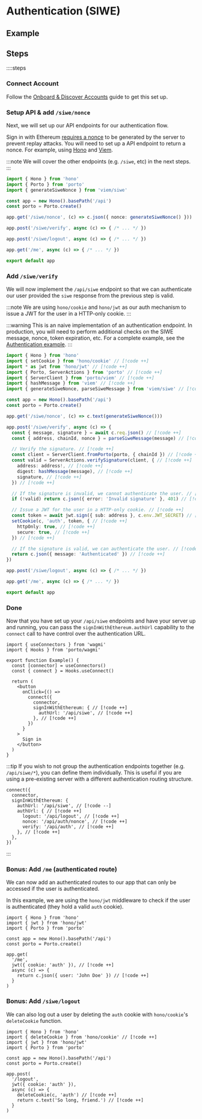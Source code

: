 
# Authentication (SIWE)

## Example

<GuideDemoContainer src="ithacaxyz/porto/tree/main/examples/authentication">
  <Example />
</GuideDemoContainer>

## Steps

::::steps

### Connect Account

Follow the [Onboard & Discover Accounts](/sdk/guides/discover-accounts) guide to get this set up.

### Setup API & add `/siwe/nonce`

Next, we will set up our API endpoints for our authentication flow.

Sign in with Ethereum [requires a nonce](https://eips.ethereum.org/EIPS/eip-4361#message-fields) to be generated by the server to prevent replay attacks. You will need to set up a API endpoint to return a nonce. For example, using [Hono](https://hono.dev) and [Viem](https://viem.sh).

:::note
We will cover the other endpoints (e.g. `/siwe`, etc) in the next steps.
:::

```ts
import { Hono } from 'hono'
import { Porto } from 'porto'
import { generateSiweNonce } from 'viem/siwe'

const app = new Hono().basePath('/api')
const porto = Porto.create()

app.get('/siwe/nonce', (c) => c.json({ nonce: generateSiweNonce() }))

app.post('/siwe/verify', async (c) => { /* ... */ })

app.post('/siwe/logout', async (c) => { /* ... */ })

app.get('/me', async (c) => { /* ... */ })

export default app
```

### Add `/siwe/verify`

We will now implement the `/api/siwe` endpoint so that we can authenticate our user provided
the `siwe` response from the previous step is valid.

:::note
We are using `hono/cookie` and `hono/jwt` as our auth mechanism to issue a JWT for the user in a HTTP-only cookie.
:::

:::warning
This is an naive implementation of an authentication endpoint. In production, you will need to perform additional
checks on the SIWE message, nonce, token expiration, etc. For a complete example, see the [Authentication example](https://github.com/ithacaxyz/porto/blob/main/examples/authentication/worker/index.ts).
:::

```ts
import { Hono } from 'hono'
import { setCookie } from 'hono/cookie' // [!code ++]
import * as jwt from 'hono/jwt' // [!code ++]
import { Porto, ServerActions } from 'porto' // [!code ++]
import { ServerClient } from 'porto/viem' // [!code ++]
import { hashMessage } from 'viem' // [!code ++]
import { generateSiweNonce, parseSiweMessage } from 'viem/siwe' // [!code ++]

const app = new Hono().basePath('/api')
const porto = Porto.create()

app.get('/siwe/nonce', (c) => c.text(generateSiweNonce()))

app.post('/siwe/verify', async (c) => { 
  const { message, signature } = await c.req.json() // [!code ++]
  const { address, chainId, nonce } = parseSiweMessage(message) // [!code ++]

  // Verify the signature. // [!code ++]
  const client = ServerClient.fromPorto(porto, { chainId }) // [!code ++]
  const valid = ServerActions.verifySignature(client, { // [!code ++]
    address: address!, // [!code ++]
    digest: hashMessage(message), // [!code ++]
    signature, // [!code ++]
  }) // [!code ++]

  // If the signature is invalid, we cannot authenticate the user. // [!code ++]
  if (!valid) return c.json({ error: 'Invalid signature' }, 401) // [!code ++]

  // Issue a JWT for the user in a HTTP-only cookie. // [!code ++]
  const token = await jwt.sign({ sub: address }, c.env.JWT_SECRET) // [!code ++]
  setCookie(c, 'auth', token, { // [!code ++]
    httpOnly: true, // [!code ++]
    secure: true, // [!code ++]
  }) // [!code ++]

  // If the signature is valid, we can authenticate the user. // [!code ++]
  return c.json({ message: 'Authenticated' }) // [!code ++]
})

app.post('/siwe/logout', async (c) => { /* ... */ })

app.get('/me', async (c) => { /* ... */ })

export default app
```

### Done

Now that you have set up your `/api/siwe` endpoints and have your server up and running,
you can pass the `signInWithEthereum.authUrl` capability to the `connect` call to have
control over the authentication URL.

```tsx
import { useConnectors } from 'wagmi'
import { Hooks } from 'porto/wagmi'

export function Example() {
  const [connector] = useConnectors()
  const { connect } = Hooks.useConnect()

  return (
    <button 
      onClick={() => 
        connect({
          connector, 
          signInWithEthereum: { // [!code ++]
            authUrl: '/api/siwe', // [!code ++]
          }, // [!code ++]
        })
      }
    >
      Sign in
    </button>
  )
}
```

:::tip
If you wish to not group the authentication endpoints together (e.g. `/api/siwe/*`), 
you can define them individually. This is useful if you are using a pre-existing server
with a different authentication routing structure.

```tsx
connect({
  connector,
  signInWithEthereum: {
    authUrl: '/api/siwe', // [!code --]
    authUrl: { // [!code ++]
      logout: '/api/logout', // [!code ++]
      nonce: '/api/auth/nonce', // [!code ++]
      verify: '/api/auth', // [!code ++]
    }, // [!code ++]
  },
})
```
:::

### Bonus: Add `/me` (authenticated route)

We can now add an authenticated routes to our app that can only be accessed if the user is authenticated.

In this example, we are using the `hono/jwt` middleware to check if the user is authenticated (they hold a valid `auth` cookie).

```tsx
import { Hono } from 'hono'
import { jwt } from 'hono/jwt'
import { Porto } from 'porto'

const app = new Hono().basePath('/api')
const porto = Porto.create()

app.get(
  '/me', 
  jwt({ cookie: 'auth' }), // [!code ++]
  async (c) => {
    return c.json({ user: 'John Doe' }) // [!code ++]
  }
)
```

### Bonus: Add `/siwe/logout`

We can also log out a user by deleting the `auth` cookie with `hono/cookie`'s `deleteCookie` function.

```tsx
import { Hono } from 'hono'
import { deleteCookie } from 'hono/cookie' // [!code ++]
import { jwt } from 'hono/jwt'
import { Porto } from 'porto'

const app = new Hono().basePath('/api')
const porto = Porto.create()

app.post(
  '/logout', 
  jwt({ cookie: 'auth' }),
  async (c) => {
    deleteCookie(c, 'auth') // [!code ++]
    return c.text('So long, friend.') // [!code ++]
  }
)
```
